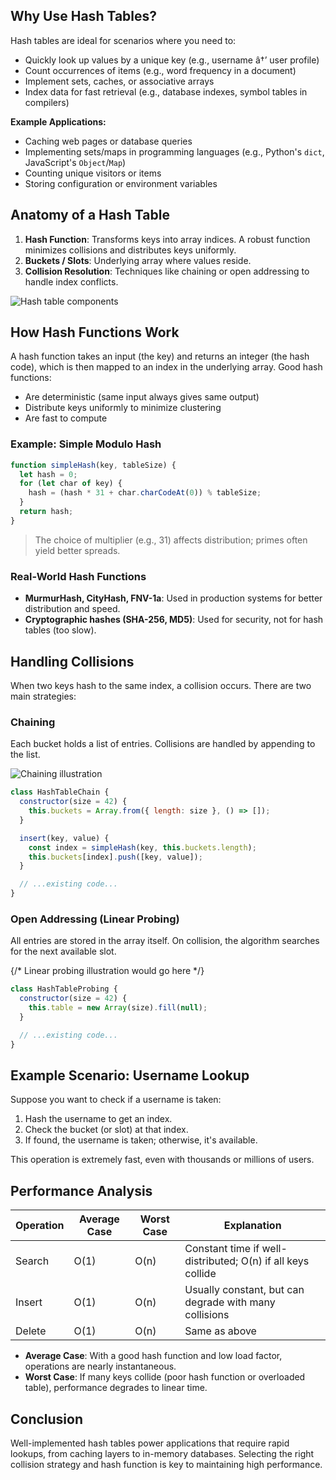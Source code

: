 ﻿## Why Use Hash Tables?

Hash tables are ideal for scenarios where you need to:
- Quickly look up values by a unique key (e.g., username â†’ user profile)
- Count occurrences of items (e.g., word frequency in a document)
- Implement sets, caches, or associative arrays
- Index data for fast retrieval (e.g., database indexes, symbol tables in compilers)

**Example Applications:**
- Caching web pages or database queries
- Implementing sets/maps in programming languages (e.g., Python's `dict`, JavaScript's `Object`/`Map`)
- Counting unique visitors or items
- Storing configuration or environment variables

## Anatomy of a Hash Table

1. **Hash Function**: Transforms keys into array indices. A robust function minimizes collisions and distributes keys uniformly.
2. **Buckets / Slots**: Underlying array where values reside.
3. **Collision Resolution**: Techniques like chaining or open addressing to handle index conflicts.

<img src="./assets/anatomy.png" alt="Hash table components" className="w-full my-6 rounded" />

## How Hash Functions Work

A hash function takes an input (the key) and returns an integer (the hash code), which is then mapped to an index in the underlying array. Good hash functions:
- Are deterministic (same input always gives same output)
- Distribute keys uniformly to minimize clustering
- Are fast to compute

### Example: Simple Modulo Hash

```javascript
function simpleHash(key, tableSize) {
  let hash = 0;
  for (let char of key) {
    hash = (hash * 31 + char.charCodeAt(0)) % tableSize;
  }
  return hash;
}
```

> The choice of multiplier (e.g., 31) affects distribution; primes often yield better spreads.

### Real-World Hash Functions
- **MurmurHash, CityHash, FNV-1a**: Used in production systems for better distribution and speed.
- **Cryptographic hashes (SHA-256, MD5)**: Used for security, not for hash tables (too slow).

## Handling Collisions

When two keys hash to the same index, a collision occurs. There are two main strategies:

### Chaining

Each bucket holds a list of entries. Collisions are handled by appending to the list.

<img src="./assets/chaining.png" alt="Chaining illustration" className="w-full my-6 rounded" />

```javascript
class HashTableChain {
  constructor(size = 42) {
    this.buckets = Array.from({ length: size }, () => []);
  }

  insert(key, value) {
    const index = simpleHash(key, this.buckets.length);
    this.buckets[index].push([key, value]);
  }

  // ...existing code...
}
```

### Open Addressing (Linear Probing)

All entries are stored in the array itself. On collision, the algorithm searches for the next available slot.

{/* Linear probing illustration would go here */}

```javascript
class HashTableProbing {
  constructor(size = 42) {
    this.table = new Array(size).fill(null);
  }

  // ...existing code...
}
```

## Example Scenario: Username Lookup

Suppose you want to check if a username is taken:
1. Hash the username to get an index.
2. Check the bucket (or slot) at that index.
3. If found, the username is taken; otherwise, it's available.

This operation is extremely fast, even with thousands or millions of users.

## Performance Analysis

<table className="w-full my-12 border-collapse">
  <thead>
    <tr>
      <th className="bg-gray-50 border border-gray-200 px-6 py-4 text-left font-semibold text-gray-900">Operation</th>
      <th className="bg-gray-50 border border-gray-200 px-6 py-4 text-left font-semibold text-gray-900">Average Case</th>
      <th className="bg-gray-50 border border-gray-200 px-6 py-4 text-left font-semibold text-gray-900">Worst Case</th>
      <th className="bg-gray-50 border border-gray-200 px-6 py-4 text-left font-semibold text-gray-900">Explanation</th>
    </tr>
  </thead>
  <tbody>
    <tr>
      <td className="border border-gray-200 px-6 py-4 text-gray-700">Search</td>
      <td className="border border-gray-200 px-6 py-4 text-gray-700">O(1)</td>
      <td className="border border-gray-200 px-6 py-4 text-gray-700">O(n)</td>
      <td className="border border-gray-200 px-6 py-4 text-gray-700">Constant time if well-distributed; O(n) if all keys collide</td>
    </tr>
    <tr>
      <td className="border border-gray-200 px-6 py-4 text-gray-700">Insert</td>
      <td className="border border-gray-200 px-6 py-4 text-gray-700">O(1)</td>
      <td className="border border-gray-200 px-6 py-4 text-gray-700">O(n)</td>
      <td className="border border-gray-200 px-6 py-4 text-gray-700">Usually constant, but can degrade with many collisions</td>
    </tr>
    <tr>
      <td className="border border-gray-200 px-6 py-4 text-gray-700">Delete</td>
      <td className="border border-gray-200 px-6 py-4 text-gray-700">O(1)</td>
      <td className="border border-gray-200 px-6 py-4 text-gray-700">O(n)</td>
      <td className="border border-gray-200 px-6 py-4 text-gray-700">Same as above</td>
    </tr>
  </tbody>
</table>

- **Average Case**: With a good hash function and low load factor, operations are nearly instantaneous.
- **Worst Case**: If many keys collide (poor hash function or overloaded table), performance degrades to linear time.

## Conclusion

Well-implemented hash tables power applications that require rapid lookups, from caching layers to in-memory databases. Selecting the right collision strategy and hash function is key to maintaining high performance.
